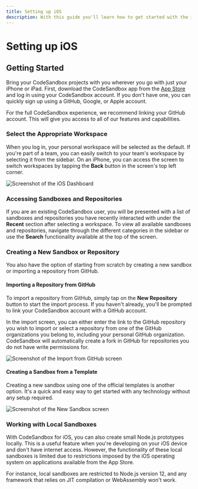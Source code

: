 ```yaml
---
title: Setting up iOS
description: With this guide you'll learn how to get started with the iOS app
---
```


# Setting up iOS

## Getting Started

Bring your CodeSandbox projects with you wherever you go with just your iPhone or iPad. First, download the CodeSandbox app from the [App Store](https://apps.apple.com/us/app/codesandbox/id1423330822) and log in using your CodeSandbox account. If you don't have one, you can quickly sign up using a GitHub, Google, or Apple account.

For the full CodeSandbox experience, we recommend linking your GitHub account. This will give you access to all of our features and capabilities.

### Select the Appropriate Workspace

When you log in, your personal workspace will be selected as the default. If you're part of a team, you can easily switch to your team's workspace by selecting it from the sidebar. On an iPhone, you can access the screen to switch workspaces by tapping the **Back** button in the screen's top left corner.

![Screenshot of the iOS Dashboard](/ios-dashboard.png)

### Accessing Sandboxes and Repositories

If you are an existing CodeSandbox user, you will be presented with a list of sandboxes and repositories you have recently interacted with under the **Recent** section after selecting a workspace. To view all available sandboxes and repositories, navigate through the different categories in the sidebar or use the **Search** functionality available at the top of the screen.

### Creating a New Sandbox or Repository

You also have the option of starting from scratch by creating a new sandbox or importing a repository from GitHub.

#### Importing a Repository from GitHub

To import a repository from GitHub, simply tap on the **New Repository** button to start the import process. If you haven't already, you'll be prompted to link your CodeSandbox account with a GitHub account.

In the import screen, you can either enter the link to the GitHub repository you wish to import or select a repository from one of the GitHub organizations you belong to, including your personal GitHub organization. CodeSandbox will automatically create a fork in GitHub for repositories you do not have write permissions for.

![Screenshot of the Import from GitHub screen](/ios-gh-import.png)

#### Creating a Sandbox from a Template

Creating a new sandbox using one of the official templates is another option. It's a quick and easy way to get started with any technology without any setup required.

![Screenshot of the New Sandbox screen](/ios-new-sandbox.png)

### Working with Local Sandboxes

With CodeSandbox for iOS, you can also create small Node.js prototypes locally. This is a useful feature when you're developing on your iOS device and don't have internet access. However, the functionality of these local sandboxes is limited due to restrictions imposed by the iOS operating system on applications available from the App Store.

For instance, local sandboxes are restricted to Node.js version 12, and any framework that relies on JIT compilation or WebAssembly won't work.
